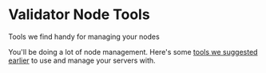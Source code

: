 # Validator Node Tools
Tools we find handy for managing your nodes

You'll be doing a lot of node management. Here's some [tools we suggested earlier](/companion/new/tools) to use and manage your servers with.

